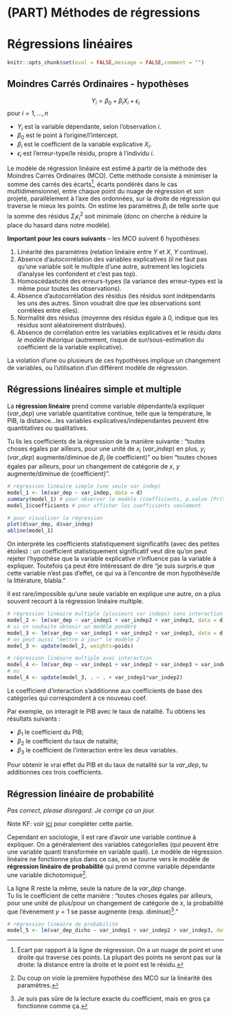# (PART) Méthodes de régressions {-}

# Régressions linéaires {#reg-lin}

```r
knitr::opts_chunk$set(eval = FALSE,message = FALSE,comment = "")
```

## Moindres Carrés Ordinaires - hypothèses

$$Y_i = \beta_0 + \beta_iX_i + \epsilon_i$$ pour $i = 1,...,n$

* $Y_i$ est la variable dépendante, selon l'observation $i$.
* $\beta_0$ est le point à l'origine/l'intercept.
* $\beta_i$ est le coefficient de la variable explicative $X_i$.
* $\epsilon_i$ est l'erreur-type/le résidu, propre à l'individu $i$.

Le modèle de régression linéaire est estimé à partir de la méthode des Moindres Carrés Ordinaires (MCO). Cette méthode consiste à minimiser la somme des carrés des écarts^[Écart par rapport à la ligne de régression. On a un nuage de point et une droite qui traverse ces points. La plupart des points ne seront pas sur la droite: la distance entre la droite et le point est le résidu.], écarts pondérés dans le cas multidimensionnel, entre chaque point du nuage de régression et son projeté, parallèlement à l'axe des ordonnées, sur la droite de régression qui traverse le mieux les points. On estime les paramètres $\beta_i$ de telle sorte que la somme des résidus $\Sigma_i\epsilon_i^2$ soit minimale (donc on cherche à réduire la place du hasard dans notre modèle).

**Important pour les cours suivants** -- les MCO suivent 6 hypothèses:

1. Linéarité des paramètres (relation linéaire entre $Y$ et $X$, $Y$ continue).
2. Absence d'autocorrélation des variables explicatives (il ne faut pas qu'une variable soit le multiple d'une autre, autrement les logiciels d'analyse les confondent et c'est pas top).
3. Homoscédasticité des erreurs-types (la variance des erreur-types est la même pour toutes les observations).
4. Absence d'autocorrélation des résidus (les résidus sont indépendants les uns des autres. Sinon voudrait dire que les observations sont corrélées entre elles).
5. Normalité des résidus (moyenne des résidus égale à 0, indique que les résidus sont aléatoirement distribués).
6. Absence de corrélation entre les variables explicatives et le résidu *dans le modèle théorique* (autrement, risque de sur/sous-estimation du coefficient de la variable explicative).

La violation d'une ou plusieurs de ces hypothèses implique un changement de variables, ou l'utilisation d'un différent modèle de régression.


## Régressions linéaires simple et multiple
La **régression linéaire** prend comme variable dépendante/à expliquer ($var\_dep$) une variable quantitative continue, telle que la température, le PIB, la distance...les variables explicatives/indépendantes peuvent être quantitatives ou qualitatives.

Tu lis les coefficients de la régression de la manière suivante : "toutes choses égales par ailleurs, pour une unité de $x_i$ ($var\_indep$) en plus, $y_i$ ($var\_dep$) augmente/diminue de $\beta_i$ (le coefficient)" ou bien "toutes choses égales par ailleurs, pour un changement de catégorie de $x$, $y$ augmente/diminue de {coefficient}".

```r
# régression linéaire simple (une seule var indep)
model_1 <- lm(var_dep ~ var_indep, data = d)
summary(model_1) # pour observer le modèle (coefficients, p.value [Pr(>|z|)], deviance, etc.)
model_1$coefficients # pour afficher les coefficients seulement

# pour visualiser la régression
plot(d$var_dep, d$var_indep)
abline(model_1)
```

On interprète les coefficients statistiquement significatifs (avec des petites étoiles) : un coefficient statistiquement significatif veut dire qu'on peut rejeter l'hypothèse que la variable explicative n'influence pas la variable à expliquer. Toutefois ça peut être intéressant de dire "je suis surpris.e que cette variable n'est pas d'effet, ce qui va à l'encontre de mon hypothèse/de la littérature, blabla."

Il est rare/impossible qu'une seule variable en explique une autre, on a plus souvent recourt à la régression linéaire multiple.

```r
# régression linéaire multiple (plusieurs var indeps) sans interaction
model_2 <- lm(var_dep ~ var_indep1 + var_indep2 + var_indep3, data = d)
# si on souhaite obtenir un modèle pondéré
model_3 <- lm(var_dep ~ var_indep1 + var_indep2 + var_indep3, data = d, weights = poids)
# on peut aussi "mettre à jour" le modèle 2
model_3 <- update(model_2, weights=poids)

# régression linéaire multiple avec interaction
model_4 <- lm(var_dep ~ var_indep1 + var_indep2 + var_indep3 + var_indep1*var_indep2, data = d, weights = poids)
# ou
model_4 <- update(model_3, . ~ . + var_indep1*var_indep2)
```

Le coefficient d'interaction s'additionne aux coefficients de base des catégories qui correspondent à ce nouveau coef.

Par exemple, on interagit le PIB avec le taux de natalité. Tu obtiens les résultats suivants :

* $\beta_1$ le coefficient du PIB;
* $\beta_2$ le coefficient du taux de natalité;
* $\beta_3$ le coefficient de l'interaction entre les deux variables.

Pour obtenir le vrai effet du PIB et du taux de natalité sur la $var\_dep$, tu additionnes ces trois coefficients.

## Régression linéaire de probabilité

*Pas correct, please disregard. Je corrige ça un jour.*

Note KF: voir [ici](https://scpoecon.github.io/ScPoEconometrics/linreg.html#a-particular-rescaling-the-log-transform) pour compléter cette partie.

Cependant en sociologie, il est rare d'avoir une variable continue à expliquer. On a généralement des variables catégorielles (qui peuvent être une variable quanti transformée en variable quali). Le modèle de régression linéaire ne fonctionne plus dans ce cas, on se tourne vers le modèle de **régression linéaire de probabilité** qui prend comme variable dépendante une variable dichotomique^[Du coup on viole la première hypothèse des MCO sur la linéarité des paramètres.].

La ligne R reste la même, seule la nature de la $var\_dep$ change.\
Tu lis le coefficient de cette manière : "toutes choses égales par ailleurs, pour une unité de plus/pour un changement de catégorie de $x$, la probabilité que l'évènement $y=1$ se passe augmente (resp. diminue)^[Je suis pas sûre de la lecture exacte du coefficient, mais en gros ça fonctionne comme ça.]."

```r
# régression linéaire de probabilité
model_5 <- lm(var_dep_dicho ~ var_indep1 + var_indep2 + var_indep3, data = d, weights = poids)
```
